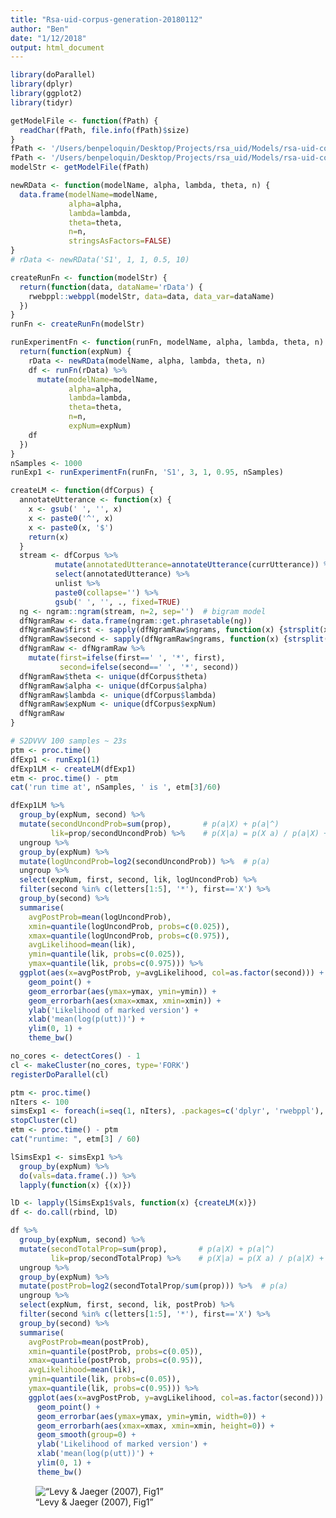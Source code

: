 ```yaml
---
title: "Rsa-uid-corpus-generation-20180112"
author: "Ben"
date: "1/12/2018"
output: html_document
---
```


```r
library(doParallel)
library(dplyr)
library(ggplot2)
library(tidyr)
```


```r
getModelFile <- function(fPath) {
  readChar(fPath, file.info(fPath)$size)
}
fPath <- '/Users/benpeloquin/Desktop/Projects/rsa_uid/Models/rsa-uid-corpus-generation-20180112.wppl'
fPath <- '/Users/benpeloquin/Desktop/Projects/rsa_uid/Models/rsa-uid-corpus-generation-20180117.wppl'
modelStr <- getModelFile(fPath)
```


```r
newRData <- function(modelName, alpha, lambda, theta, n) {
  data.frame(modelName=modelName,
             alpha=alpha,
             lambda=lambda,
             theta=theta,
             n=n,
             stringsAsFactors=FALSE)
}
# rData <- newRData('S1', 1, 1, 0.5, 10)

createRunFn <- function(modelStr) {
  return(function(data, dataName='rData') { 
    rwebppl::webppl(modelStr, data=data, data_var=dataName)
  })
}
runFn <- createRunFn(modelStr)

runExperimentFn <- function(runFn, modelName, alpha, lambda, theta, n) {
  return(function(expNum) {
    rData <- newRData(modelName, alpha, lambda, theta, n)
    df <- runFn(rData) %>%
      mutate(modelName=modelName,
             alpha=alpha,
             lambda=lambda,
             theta=theta,
             n=n,
             expNum=expNum)
    df 
  })
}
nSamples <- 1000
runExp1 <- runExperimentFn(runFn, 'S1', 3, 1, 0.95, nSamples)
```

```r
createLM <- function(dfCorpus) {
  annotateUtterance <- function(x) {
    x <- gsub(' ', '', x)
    x <- paste0('^', x)
    x <- paste0(x, '$')
    return(x)
  }
  stream <- dfCorpus %>%
          mutate(annotatedUtterance=annotateUtterance(currUtterance)) %>%
          select(annotatedUtterance) %>%
          unlist %>%
          paste0(collapse='') %>%
          gsub(' ', '', ., fixed=TRUE)
  ng <- ngram::ngram(stream, n=2, sep='')  # bigram model
  dfNgramRaw <- data.frame(ngram::get.phrasetable(ng))
  dfNgramRaw$first <- sapply(dfNgramRaw$ngrams, function(x) {strsplit(x, '')}[[1]][1])
  dfNgramRaw$second <- sapply(dfNgramRaw$ngrams, function(x) {strsplit(x, '')}[[1]][3])
  dfNgramRaw <- dfNgramRaw %>%
    mutate(first=ifelse(first==' ', '*', first),
           second=ifelse(second==' ', '*', second))
  dfNgramRaw$theta <- unique(dfCorpus$theta)
  dfNgramRaw$alpha <- unique(dfCorpus$alpha)
  dfNgramRaw$lambda <- unique(dfCorpus$lambda)
  dfNgramRaw$expNum <- unique(dfCorpus$expNum)
  dfNgramRaw
}
```


```r
# S2DVVV 100 samples ~ 23s
ptm <- proc.time()
dfExp1 <- runExp1(1)
dfExp1LM <- createLM(dfExp1)
etm <- proc.time() - ptm
cat('run time at', nSamples, ' is ', etm[3]/60)
```


```r
dfExp1LM %>%
  group_by(expNum, second) %>%
  mutate(secondUncondProb=sum(prop),       # p(a|X) + p(a|^)
         lik=prop/secondUncondProb) %>%    # p(X|a) = p(X a) / p(a|X) + p(a|^)
  ungroup %>%
  group_by(expNum) %>%
  mutate(logUncondProb=log2(secondUncondProb)) %>%  # p(a)
  ungroup %>%
  select(expNum, first, second, lik, logUncondProb) %>%
  filter(second %in% c(letters[1:5], '*'), first=='X') %>%
  group_by(second) %>%
  summarise(
    avgPostProb=mean(logUncondProb),
    xmin=quantile(logUncondProb, probs=c(0.025)),
    xmax=quantile(logUncondProb, probs=c(0.975)),
    avgLikelihood=mean(lik),
    ymin=quantile(lik, probs=c(0.025)),
    ymax=quantile(lik, probs=c(0.975))) %>%
  ggplot(aes(x=avgPostProb, y=avgLikelihood, col=as.factor(second))) +
    geom_point() +
    geom_errorbar(aes(ymax=ymax, ymin=ymin)) +
    geom_errorbarh(aes(xmax=xmax, xmin=xmin)) +
    ylab('Likelihood of marked version') +
    xlab('mean(log(p(utt))') +
    ylim(0, 1) +
    theme_bw()
```



```r
no_cores <- detectCores() - 1
cl <- makeCluster(no_cores, type='FORK')
registerDoParallel(cl)
```

```r
ptm <- proc.time()
nIters <- 100
simsExp1 <- foreach(i=seq(1, nIters), .packages=c('dplyr', 'rwebppl'), .combine=rbind) %dopar% runExp1(i)
stopCluster(cl)
etm <- proc.time() - ptm
cat("runtime: ", etm[3] / 60)
```


```r
lSimsExp1 <- simsExp1 %>%
  group_by(expNum) %>%
  do(vals=data.frame(.)) %>%
  lapply(function(x) {(x)})

lD <- lapply(lSimsExp1$vals, function(x) {createLM(x)})
df <- do.call(rbind, lD)
```

```r
df %>%
  group_by(expNum, second) %>%
  mutate(secondTotalProp=sum(prop),       # p(a|X) + p(a|^)
         lik=prop/secondTotalProp) %>%    # p(X|a) = p(X a) / p(a|X) + p(a|^)
  ungroup %>%
  group_by(expNum) %>%
  mutate(postProb=log2(secondTotalProp/sum(prop))) %>%  # p(a)
  ungroup %>%
  select(expNum, first, second, lik, postProb) %>%
  filter(second %in% c(letters[1:5], '*'), first=='X') %>%
  group_by(second) %>%
  summarise(
    avgPostProb=mean(postProb),
    xmin=quantile(postProb, probs=c(0.05)),
    xmax=quantile(postProb, probs=c(0.95)),
    avgLikelihood=mean(lik),
    ymin=quantile(lik, probs=c(0.05)),
    ymax=quantile(lik, probs=c(0.95))) %>%
    ggplot(aes(x=avgPostProb, y=avgLikelihood, col=as.factor(second))) +
      geom_point() +
      geom_errorbar(aes(ymax=ymax, ymin=ymin, width=0)) +
      geom_errorbarh(aes(xmax=xmax, xmin=xmin, height=0)) +
      geom_smooth(group=0) +
      ylab('Likelihood of marked version') +
      xlab('mean(log(p(utt))') +
      ylim(0, 1) +
      theme_bw()
```

!["Levy & Jaeger (2007), Fig1"](/Users/benpeloquin/Desktop/Projects/rsa_uid/img/levy-jaeger-2007-fig1.png)

